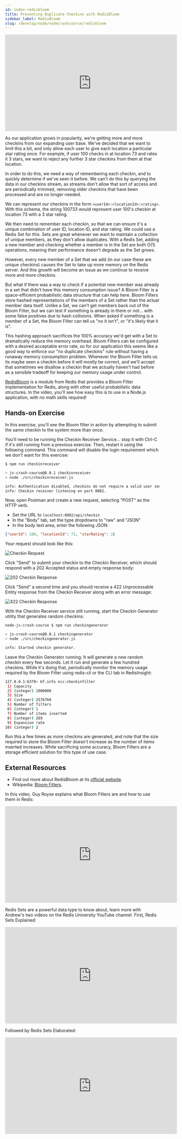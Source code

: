 ```yaml
---
id: index-redisbloom
title: Preventing Duplicate Checkins with RedisBloom
sidebar_label: RedisBloom
slug: /develop/node/nodecrashcourse/redisbloom
---
```



<div class="text--center">
<iframe width="560" height="315" src="https://www.youtube.com/embed/rzMugckhQss" frameborder="0" allow="accelerometer; autoplay; clipboard-write; encrypted-media; gyroscope; picture-in-picture" allowfullscreen></iframe>
</div>

As our application grows in popularity, we're getting more and more checkins from our expanding user base.  We've decided that we want to limit this a bit, and only allow each user to give each location a particular star rating once.  For example, if user 100 checks in at location 73 and rates it 3 stars, we want to reject any further 3 star checkins from them at that location.

In order to do this, we need a way of remembering each checkin, and to quickly determine if we've seen it before.  We can't do this by querying the data in our checkins stream, as streams don't allow that sort of access and are periodically trimmed, removing older checkins that have been processed and are no longer needed.

We can represent our checkins in the form `<userId>:<locationId>:<rating>`.  With this schema, the string 100733 would represent user 100's checkin at location 73 with a 3 star rating.

We then need to remember each checkin, so that we can ensure it's a unique combination of user ID, location ID, and star rating.  We could use a Redis Set for this.  Sets are great whenever we want to maintain a collection of unique members, as they don't allow duplicates.  With a Redis Set, adding a new member and checking whether a member is in the Set are both O(1) operations, meaning their performance doesn't degrade as the Set grows.

However, every new member of a Set that we add (in our case these are unique checkins) causes the Set to take up more memory on the Redis server. And this growth will become an issue as we continue to receive more and more checkins.

But what if there was a way to check if a potential new member was already in a set that didn't have this memory consumption issue?  A Bloom Filter is a space-efficient probabilistic data structure that can help here.  Bloom Filters store hashed representations of the members of a Set rather than the actual member data itself. Unlike a Set, we can't get members back out of the Bloom Filter, but we can test if something is already in there or not... with some false positives due to hash collisions.  When asked if something is a member of a Set, the Bloom Filter can tell us "no it isn't", or "it's likely that it is".

This hashing approach sacrifices the 100% accuracy we'd get with a Set to dramatically reduce the memory overhead.  Bloom Filters can be configured with a desired acceptable error rate, so for our application this seems like a good way to enforce our "no duplicate checkins" rule without having a runaway memory consumption problem.  Whenever the Bloom Filter tells us its maybe seen a checkin before it will mostly be correct, and we'll accept that sometimes we disallow a checkin that we actually haven't had before as a sensible tradeoff for keeping our memory usage under control.

[RedisBloom](https://redisbloom.io/) is a module from Redis that provides a Bloom Filter implementation for Redis, along with other useful probabilistic data structures.  In the video, you'll see how easy this is to use in a Node.js application, with no math skills required!

## Hands-on Exercise

In this exercise, you'll see the Bloom filter in action by attempting to submit the same checkin to the system more than once.

You'll need to be running the Checkin Receiver Service... stop it with Ctrl-C if it's still running from a previous exercise. Then, restart it using the following command. This command will disable the login requirement which we don't want  for this exercise:

```bash
$ npm run checkinreceiver

> js-crash-course@0.0.1 checkinreceiver 
> node ./src/checkinreceiver.js

info: Authentication disabled, checkins do not require a valid user session.
info: Checkin receiver listening on port 8082.
```

Now, open Postman and create a new request, selecting "POST" as the HTTP verb.

* Set the URL to `localhost:8082/api/checkin`
* In the "Body" tab, set the type dropdowns to "raw" and "JSON"
* In the body text area, enter the following JSON:

```json
{"userId": 100, "locationId": 73, "starRating": 3}
```

Your request should look like this:

![Checkin Request](images/postman_bloom_checkin.png)

Click "Send" to submit your checkin to the Checkin Receiver, which should respond with a 202 Accepted status and empty response body:

![202 Checkin Response](images/postman_bloom_202_response.png)

Click "Send" a second time and you should receive a 422 Unprocessable Entity response from the Checkin Receiver along with an error message:

![422 Checkin Response](images/postman_bloom_422_response.png)

With the Checkin Receiver service still running, start the Checkin Generator utility that generates random checkins:

```bash
node-js-crash-course $ npm run checkingenerator

> js-crash-course@0.0.1 checkingenerator 
> node ./src/checkingenerator.js

info: Started checkin generator.
```

Leave the Checkin Generator running. It will generate a new random checkin every few seconds.  Let it run and generate a few hundred checkins.  While it's doing that, periodically monitor the memory usage required by the Bloom Filter using redis-cli or the CLI tab in RedisInsight:

```bash
127.0.0.1:6379> bf.info ncc:checkinfilter
 1) Capacity
 2) (integer) 1000000
 3) Size
 4) (integer) 2576760
 5) Number of filters
 6) (integer) 1
 7) Number of items inserted
 8) (integer) 269
 9) Expansion rate
10) (integer) 2
```

Run this a few times as more checkins are generated, and note that the size required to store the Bloom Filter doesn't increase as the number of items inserted increases.  While sacrificing some accuracy, Bloom Filters are a storage efficient solution for this type of use case.

## External Resources

* Find out more about RedisBloom at its [official website](https://redisbloom.io/).
* Wikipedia: [Bloom Filters](https://en.wikipedia.org/wiki/Bloom_filter).

In this video, Guy Royse explains what Bloom Filters are and how to use them in Redis:

<div class="text--center">
<iframe width="560" height="315" src="https://www.youtube.com/embed/Z9_wrhdbSC4" frameborder="0" allow="accelerometer; autoplay; clipboard-write; encrypted-media; gyroscope; picture-in-picture" allowfullscreen></iframe>
</div>

Redis Sets are a powerful data type to know about, learn more with Andrew's two videos on the Redis University YouTube channel.  First, Redis Sets Explained:

<div class="text--center">
<iframe width="560" height="315" src="https://www.youtube.com/embed/6Pjz819sT7M" frameborder="0" allow="accelerometer; autoplay; clipboard-write; encrypted-media; gyroscope; picture-in-picture" allowfullscreen></iframe>
</div>

Followed by Redis Sets Elaborated:

<div class="text--center">
<iframe width="560" height="315" src="https://www.youtube.com/embed/N5i5QiYdyZU" frameborder="0" allow="accelerometer; autoplay; clipboard-write; encrypted-media; gyroscope; picture-in-picture" allowfullscreen></iframe>
</div>
